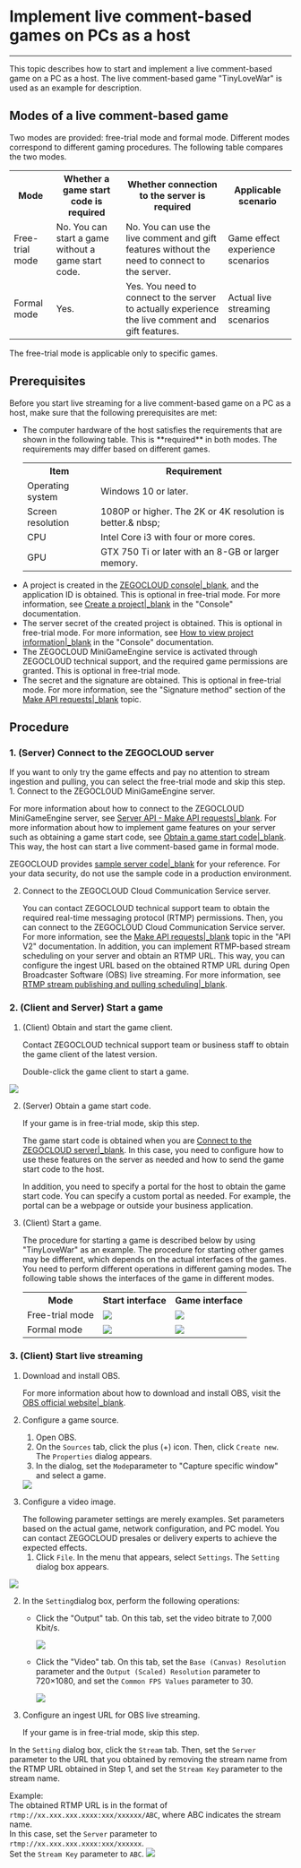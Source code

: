 # Implement live comment-based games on PCs as a host

- - -


This topic describes how to start and implement a live comment-based game on a PC as a host. The live comment-based game "TinyLoveWar" is used as an example for description.

## Modes of a live comment-based game

Two modes are provided: free-trial mode and formal mode. Different modes correspond to different gaming procedures. The following table compares the two modes.

<table>
  <tbody>
    <tr>
      <th>Mode</th>
      <th>Whether a game start code is required</th>
      <th>Whether connection to the server is required</th>
      <th>Applicable scenario</th>
    </tr>
    <tr>
      <td>Free-trial mode</td>
      <td>No. You can start a game without a game start code. </td>
      <td>No. You can use the live comment and gift features without the need to connect to the server. </td>
      <td>Game effect experience scenarios </td>
    </tr>
    <tr>
      <td>Formal mode</td>
      <td>Yes. </td>
      <td>Yes. You need to connect to the server to actually experience the live comment and gift features.</td>
      <td>Actual live streaming scenarios </td>
    </tr>
  </tbody>
</table>

<Warning title="Warning">
The free-trial mode is applicable only to specific games.
</Warning>

## Prerequisites

Before you start live streaming for a live comment-based game on a PC as a host, make sure that the following prerequisites are met:

- The computer hardware of the host satisfies the requirements that are shown in the following table. This is \*\*required\*\* in both modes. The requirements may differ based on different games.
  <table>
    <tbody>
      <tr>
        <th>Item</th>
        <th>Requirement</th>
      </tr>
      <tr>
        <td>Operating system</td>
        <td>Windows 10 or later. </td>
      </tr>
      <tr>
        <td>Screen resolution</td>
        <td>1080P or higher. The 2K or 4K resolution is better.& nbsp;</td>
      </tr>
      <tr>
        <td>CPU</td>
        <td>Intel Core i3 with four or more cores. </td>
      </tr>
      <tr>
        <td>GPU</td>
        <td>GTX 750 Ti or later with an 8-GB or larger memory. </td>
      </tr>
    </tbody>
  </table>
- A project is created in the [ZEGOCLOUD console\|\_blank](https://console.zegocloud.com/account/login), and the application ID is obtained. This is optional in free-trial mode. For more information, see [Create a project\|\_blank](https://doc.oa.zego.im/en#1271) in the "Console" documentation.
- The server secret of the created project is obtained. This is optional in free-trial mode. For more information, see [How to view project information\|\_blank](https://doc.oa.zego.im/en#16144) in the "Console" documentation.
- The ZEGOCLOUD MiniGameEngine service is activated through ZEGOCLOUD technical support, and the required game permissions are granted. This is optional in free-trial mode.
- The secret and the signature are obtained. This is optional in free-trial mode. For more information, see the "Signature method" section of the [Make API requests\|\_blank](!ZegoMiniGameEngine-Making_API_Requests#3) topic.

## Procedure

<a id="zego_server"></a>

### 1\. (Server) Connect to the ZEGOCLOUD server

<Note title="Note">
If you want to only try the game effects and pay no attention to stream ingestion and pulling, you can select the free-trial mode and skip this step.

</Note>
1. Connect to the ZEGOCLOUD MiniGameEngine server.
   
   For more information about how to connect to the ZEGOCLOUD MiniGameEngine server, see [Server API - Make API requests\|\_blank](!ZegoMiniGameEngine-Making_API_Requests). For more information about how to implement game features on your server such as obtaining a game start code, see [Obtain a game start code\|\_blank](!ZegoMiniGameEngine-Get_Activation_Code). This way, the host can start a live comment-based game in formal mode.
   
   ZEGOCLOUD provides [sample server code\|\_blank](!ZegoMiniGameEngine-download) for your reference. For your data security, do not use the sample code in a production environment.

2. Connect to the ZEGOCLOUD Cloud Communication Service server.
   
   You can contact ZEGOCLOUD technical support team to obtain the required real-time messaging protocol (RTMP) permissions. Then, you can connect to the ZEGOCLOUD Cloud Communication Service server. For more information, see the [Make API requests\|\_blank](#9781) topic in the "API V2" documentation. In addition, you can implement RTMP-based stream scheduling on your server and obtain an RTMP URL. This way, you can configure the ingest URL based on the obtained RTMP URL during Open Broadcaster Software (OBS) live streaming. For more information, see [RTMP stream publishing and pulling scheduling\|\_blank](#16784).

<a id="startGame"></a>

### 2\. (Client and Server) Start a game

1. (Client) Obtain and start the game client.
   
   Contact ZEGOCLOUD technical support team or business staff to obtain the game client of the latest version.
   
   Double-click the game client to start a game.
   
<Frame width="512" height="auto" caption="">
  <img src="https://storage.zego.im/sdk-doc/Pics/MiniGames/16764_1.jpeg" />
</Frame>

2. (Server) Obtain a game start code.
   
    <Note title="Note">
   If your game is in free-trial mode, skip this step.
   
    </Note>

   The game start code is obtained when you are [Connect to the ZEGOCLOUD server\|\_blank](!ZegoMiniGameEngine-Live_streaming_games_on_PC#zego_server). In this case, you need to configure how to use these features on the server as needed and how to send the game start code to the host.
   
    <Note title="Note">
   In addition, you need to specify a portal for the host to obtain the game start code. You can specify a custom portal as needed. For example, the portal can be a webpage or outside your business application.
   
    </Note>

3. (Client) Start a game.
   
    <Warning title="Warning">
   The procedure for starting a game is described below by using "TinyLoveWar" as an example. The procedure for starting other games may be different, which depends on the actual interfaces of the games.
   
    </Warning>
   You need to perform different operations in different gaming modes. The following table shows the interfaces of the game in different modes.
   
    <table>
    
    <tbody><tr>
    <th>Mode</th>
    <th>Start interface</th>
    <th>Game interface</th>
    </tr>
    <tr>
    <td>Free-trial mode</td>
    <td><Frame width="512" height="auto" caption=""><img src="https://storage.zego.im/sdk-doc/Pics/MiniGames/trial_danmaku_game_start.png" /></Frame></td>
    <td><Frame width="512" height="auto" caption=""><img src="https://storage.zego.im/sdk-doc/Pics/MiniGames/trial_danmaku_game_ingame.png" /></Frame></td>
    </tr>
    <tr>
    <td>Formal mode</td>
    <td><Frame width="512" height="auto" caption=""><img src="https://storage.zego.im/sdk-doc/Pics/MiniGames/release_danmaku_game_start.jpeg" /></Frame></td>
    <td><Frame width="512" height="auto" caption=""><img src="https://storage.zego.im/sdk-doc/Pics/MiniGames/release_danmaku_game_ingame.png" /></Frame></td>
    </tr>
    </tbody></table>


<a id="startLive"></a>

### 3\. (Client) Start live streaming

1. Download and install OBS.
   
   For more information about how to download and install OBS, visit the [OBS official website\|\_blank](https://obsproject.com/).

2. Configure a game source.
   
   1. Open OBS.
   2. On the `Sources` tab, click the plus (+) icon. Then, click `Create new`. The `Properties` dialog appears.
   3. In the dialog, set the `Mode`parameter to "Capture specific window" and select a game.

    <Frame width="512" height="auto" caption=""><img src="https://storage.zego.im/sdk-doc/Pics/MiniGames/16764_2_3.jpeg" /></Frame>
    

3. Configure a video image.
   
    <Note title="Note">
   The following parameter settings are merely examples. Set parameters based on the actual game, network configuration, and PC model. You can contact ZEGOCLOUD presales or delivery experts to achieve the expected effects.
    </Note>
   
   1. Click `File`. In the menu that appears, select `Settings`. The `Setting` dialog box appears.
 <Frame width="512" height="auto" caption=""><img src="https://storage.zego.im/sdk-doc/Pics/MiniGames/16764_2.jpeg" /></Frame>
   
   2. In the `Setting`dialog box, perform the following operations:
      - Click the "Output" tab. On this tab, set the video bitrate to 7,000 Kbit/s.
        <Frame width="512" height="auto" caption=""><img src="https://storage.zego.im/sdk-doc/Pics/MiniGames/16764_3.jpeg" /></Frame>
      
      - Click the "Video" tab. On this tab, set the `Base (Canvas) Resolution` parameter and the `Output (Scaled) Resolution` parameter to 720×1080, and set the `Common FPS Values` parameter to 30.

          <Frame width="512" height="auto" caption=""><img src="https://storage.zego.im/sdk-doc/Pics/MiniGames/16764_4.jpeg" /></Frame>

4. Configure an ingest URL for OBS live streaming.
   
    <Note title="Note">
   If your game is in free-trial mode, skip this step.
   
    </Note>
   
In the `Setting` dialog box, click the `Stream` tab. Then, set the `Server` parameter to the URL that you obtained by removing the stream name from the RTMP URL obtained in Step 1, and set the `Stream Key` parameter to the stream name.
   
   Example:   
The obtained RTMP URL is in the format of `rtmp://xx.xxx.xxx.xxxx:xxx/xxxxxx/ABC`, where ABC indicates the stream name.   
In this case, set the `Server` parameter to `rtmp://xx.xxx.xxx.xxxx:xxx/xxxxxx`.   
Set the `Stream Key` parameter to `ABC`.
       <Frame width="512" height="auto" caption=""><img src="https://storage.zego.im/sdk-doc/Pics/MiniGames/16764_5.jpeg" /></Frame>
